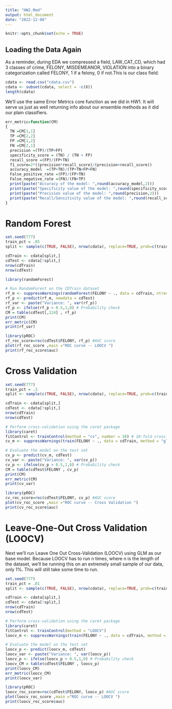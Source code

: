 ```yaml
---
title: "HW2.Rmd"
output: html_document
date: "2022-12-08"
---
```


```r
knitr::opts_chunk$set(echo = TRUE)
```

## Loading the Data Again
As a reminder, during EDA we compressed a field, LAW_CAT_CD, which had 3 classes of crime, FELONY, MISDEMEANOR, VIOLATION into a binary categorization called FELONY, 1 if a felony, 0 if not.This is our class field.

```r
cdata <- read.csv("cdata.csv")
cdata <- subset(cdata, select = -c(X))
length(cdata)
```
We'll use the same Error Metrics core function as we did in HW1. It will serve us just as well returning info about our ensemble methods as it did our plain classifiers.
```r
err_metric=function(CM)
{
  TN =CM[1,1]
  TP =CM[2,2]
  FP =CM[1,2]
  FN =CM[2,1]
  precision =(TP)/(TP+FP)
  specificity_score = (TN) / (TN + FP)
  recall_score =(FP)/(FP+TN)
  f1_score=2*((precision*recall_score)/(precision+recall_score))
  accuracy_model  =(TP+TN)/(TP+TN+FP+FN)
  False_positive_rate =(FP)/(FP+TN)
  False_negative_rate =(FN)/(FN+TP)
  print(paste("Accuracy of the model: ",round(accuracy_model,2)))
  print(paste("Specificity value of the model: ",round(specificity_score,2)))
  print(paste("Precision value of the model: ",round(precision,2)))
  print(paste("Recall/Sensitivity value of the model: ",round(recall_score,2)))
}
```

# Random Forest


```r
set.seed(777)
train_pct = .05
split <- sample(c(TRUE, FALSE), nrow(cdata), replace=TRUE, prob=c(train_pct,(1-train_pct)))

cdTrain <- cdata[split,]
cdTest <- cdata[!split,]
nrow(cdTrain)
nrow(cdTest)
```
```r
library(randomForest)

# Run RandomForest on the CDTrain dataset
rf_m <- suppressWarnings(randomForest(FELONY ~ ., data = cdTrain, ntree = 5))
rf_p <- predict(rf_m, newdata = cdTest)
rf_var <- paste("Variance: ", var(rf_p))
rf_p <- ifelse(rf_p > 0.5,1,0) # Probability check
CM = table(cdTest[,124] , rf_p)
print(CM)
err_metric(CM)
print(rf_var)
```
```r
library(pROC)
rf_roc_score=roc(cdTest$FELONY, rf_p) #AUC score
plot(rf_roc_score ,main ="ROC curve -- LOOCV ")
print(rf_roc_score$auc)
```

# Cross Validation

```r
set.seed(777)
train_pct = .3
split <- sample(c(TRUE, FALSE), nrow(cdata), replace=TRUE, prob=c(train_pct,(1-train_pct)))

cdTrain <- cdata[split,]
cdTest <- cdata[!split,]
nrow(cdTrain)
nrow(cdTest)
```

```r
# Perform cross-validation using the caret package
library(caret)
fitControl <- trainControl(method = "cv", number = 10) # 10-fold cross-validation
cv_m <- suppressWarnings(train(FELONY ~ ., data = cdTrain, method = "glm", trControl = fitControl))

# Evaluate the model on the test set
cv_p <- predict(cv_m, cdTest)
cv_var <- paste("Variance: ", var(cv_p))
cv_p <- ifelse(cv_p > 0.5,1,0) # Probability check
CM = table(cdTest$FELONY , cv_p)
print(CM)
err_metric(CM)
print(cv_var)
```

```r
library(pROC)
cv_roc_score=roc(cdTest$FELONY, cv_p) #AUC score
plot(cv_roc_score ,main ="ROC curve -- Cross Validation ")
print(cv_roc_score$auc)
```
# Leave-One-Out Cross Validation (LOOCV)
Next we'll run Leave One Out Cross-Validation (LOOCV) using GLM as our base model.
Because LOOCV has to run n times, where n is the length of the dataset, we'll be running this on an extremely small sample of our data, only 1%. This will still take some time to run.

```r
set.seed(777)
train_pct = .01
split <- sample(c(TRUE, FALSE), nrow(cdata), replace=TRUE, prob=c(train_pct,(1-train_pct)))

cdTrain <- cdata[split,]
cdTest <- cdata[!split,]
nrow(cdTrain)
nrow(cdTest)
```

```r
# Perform cross-validation using the caret package
library(caret)
fitControl <- trainControl(method = "LOOCV")
loocv_m <- suppressWarnings(train(FELONY ~ ., data = cdTrain, method = "glm", trControl = fitControl))

# Evaluate the model on the test set
loocv_p <- predict(loocv_m, cdTest)
loocv_var <- paste("Variance: ", var(loocv_p))
loocv_p <- ifelse(loocv_p > 0.5,1,0) # Probability check
loocv_CM = table(cdTest$FELONY , loocv_p)
print(loocv_CM)
err_metric(loocv_CM)
print(loocv_var)
```
```r
library(pROC)
loocv_roc_score=roc(cdTest$FELONY, loocv_p) #AUC score
plot(loocv_roc_score ,main ="ROC curve -- LOOCV ")
print(loocv_roc_score$auc)
```
